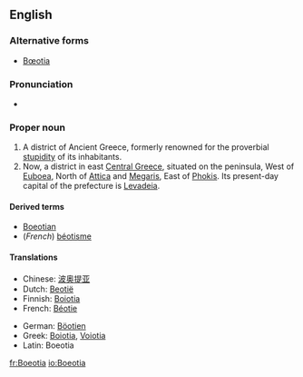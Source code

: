 ==English==
{{wikipedia}}
===Alternative forms===
*[[Bœotia]]

===Pronunciation===
*{{a|UK}} {{IPA|/biːˈəʊʃə/}}

===Proper noun===
{{en-proper noun}}

# A district of Ancient Greece, formerly renowned for the proverbial [[stupidity]] of its inhabitants.
# Now, a district in east [[Central Greece]], situated on the peninsula, West of [[Euboea]], North of [[Attica]] and [[Megaris]], East of [[Phokis]].  Its present-day capital of the prefecture is [[Levadeia]].

====Derived terms====
* [[Boeotian]]
* (''French'') [[béotisme]]

====Translations====
{{trans-top|a district in east central Central Greece}}
* Chinese: [[波奥提亚]]
* Dutch: [[Beotië]]
* Finnish: [[Boiotia]]
* French: [[Béotie]]
{{trans-mid}}
* German: [[Böotien]]
* Greek: [[Boiotia]], [[Voiotia]]
* Latin: Boeotia
{{trans-bottom}}

[[fr:Boeotia]]
[[io:Boeotia]]